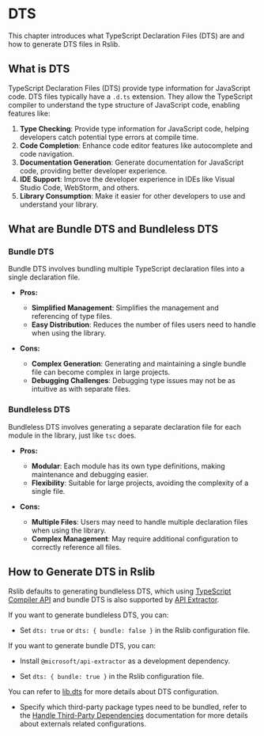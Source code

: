 # DTS

This chapter introduces what TypeScript Declaration Files (DTS) are and how to generate DTS files in Rslib.

## What is DTS

TypeScript Declaration Files (DTS) provide type information for JavaScript code. DTS files typically have a `.d.ts` extension. They allow the TypeScript compiler to understand the type structure of JavaScript code, enabling features like:

1. **Type Checking**: Provide type information for JavaScript code, helping developers catch potential type errors at compile time.
2. **Code Completion**: Enhance code editor features like autocomplete and code navigation.
3. **Documentation Generation**: Generate documentation for JavaScript code, providing better developer experience.
4. **IDE Support**: Improve the developer experience in IDEs like Visual Studio Code, WebStorm, and others.
5. **Library Consumption**: Make it easier for other developers to use and understand your library.

## What are Bundle DTS and Bundleless DTS

### Bundle DTS

Bundle DTS involves bundling multiple TypeScript declaration files into a single declaration file.

- **Pros:**

  - **Simplified Management**: Simplifies the management and referencing of type files.
  - **Easy Distribution**: Reduces the number of files users need to handle when using the library.

- **Cons:**
  - **Complex Generation**: Generating and maintaining a single bundle file can become complex in large projects.
  - **Debugging Challenges**: Debugging type issues may not be as intuitive as with separate files.

### Bundleless DTS

Bundleless DTS involves generating a separate declaration file for each module in the library, just like `tsc` does.

- **Pros:**

  - **Modular**: Each module has its own type definitions, making maintenance and debugging easier.
  - **Flexibility**: Suitable for large projects, avoiding the complexity of a single file.

- **Cons:**
  - **Multiple Files**: Users may need to handle multiple declaration files when using the library.
  - **Complex Management**: May require additional configuration to correctly reference all files.

## How to Generate DTS in Rslib

Rslib defaults to generating bundleless DTS, which using [TypeScript Compiler API](https://github.com/microsoft/TypeScript/wiki/Using-the-Compiler-API) and bundle DTS is also supported by [API Extractor](https://api-extractor.com/).

If you want to generate bundleless DTS, you can:

- Set `dts: true` or `dts: { bundle: false }` in the Rslib configuration file.

If you want to generate bundle DTS, you can:

- Install `@microsoft/api-extractor` as a development dependency.


<PackageManagerTabs command="add @microsoft/api-extractor -D" />

- Set `dts: { bundle: true }` in the Rslib configuration file.

You can refer to [lib.dts](/config/lib/dts) for more details about DTS configuration.

- Specify which third-party package types need to be bundled, refer to the [Handle Third-Party Dependencies](/guide/advanced/third-party-deps) documentation for more details about externals related configurations.
